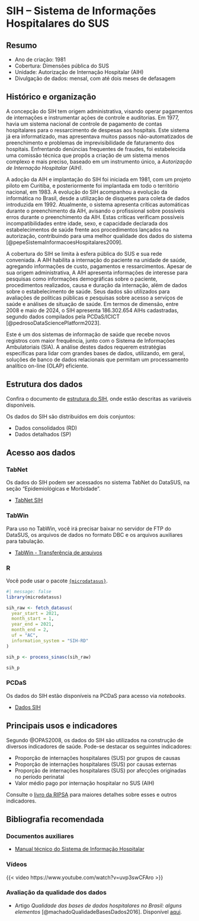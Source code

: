# SIH -- Sistema de Informações Hospitalares do SUS

## Resumo

-  Ano de criação: 1981
-  Cobertura: Dimensões pública do SUS
-  Unidade: Autorização de Internação Hospitalar (AIH)
-  Divulgação de dados: mensal, com até dois meses  de defasagem

## Histórico e organização

A concepção do SIH tem origem administrativa, visando operar pagamentos de internações e instrumentar ações de controle e auditorias. Em 1977, havia um sistema nacional de controle de pagamento de contas hospitalares para o ressarcimento de despesas aos hospitais. Este sistema já era informatizado, mas apresentava muitos passos não-automatizados de preenchimento e problemas de imprevisibilidade de faturamento dos hospitais. Enfrentando denúncias frequentes de fraudes, foi estabelecida uma comissão técnica que propôs a criação de um sistema menos complexo e mais preciso, baseado em um instrumento único, a *Autorização de Internação Hospitalar (AIH)*.

A adoção da AIH e implantação do SIH foi iniciada em 1981, com um projeto piloto em Curitiba, e posteriormente foi implantada em todo o território nacional, em 1983. A evolução do SIH acompanhou a evolução da informática no Brasil, desde a utilização de disquetes para coleta de dados introduzida em 1992. Atualmente, o sistema apresenta críticas automáticas durante o preenchimento da AIH, avisando o profissional sobre possíveis erros durante o preenchimento da AIH. Estas críticas verificam possíveis incompatibilidades entre idade, sexo, e capacidade declarada dos estabelecimentos de saúde frente aos procedimentos lançados na autorização, contribuindo para uma melhor qualidade dos dados do sistema [@pepeSistemaInformacoesHospitalares2009].

A cobertura do SIH se limita à esfera pública do SUS e sua rede conveniada. A AIH habilita a internação do paciente na unidade de saúde, agregando informações de custo, pagamentos e ressarcimentos. Apesar de sua origem administrativa, A AIH  apresenta informações de interesse para pesquisas como informações demográficas sobre o paciente, procedimentos realizados, causa e duração da internação, além de dados sobre o estabelecimento de saúde. Seus dados são utilizados para avaliações de políticas públicas e pesquisas sobre acesso a serviços de saúde e análises de situação de saúde. Em termos de dimensão, entre 2008 e maio de 2024, o SIH apresenta 186.302.654 AIHs cadastradas, segundo dados compilados pela PCDaS/ICICT [@pedrosoDataSciencePlatform2023].

Este é um dos sistemas de informação de saúde que  recebe novos registros com maior frequência, junto com o Sistema de Informações Ambulatoriais (SIA). A análise destes dados requerem estratégias específicas para lidar com grandes bases de dados, utilizando, em geral, soluções de banco de dados relacionais que permitam um processamento analítico on-line (OLAP) eficiente.

## Estrutura dos dados

Confira o documento de [estrutura do SIH](assets/sih/IT_SIHSUS_1603.pdf), onde estão descritas as variáveis disponíveis.

Os dados do SIH são distribuídos em dois conjuntos:

-  Dados consolidados (RD)
-  Dados detalhados (SP)

## Acesso aos dados

### TabNet

Os dados do SIH podem ser acessados no sistema TabNet do DataSUS, na seção "Epidemiológicas e Morbidade".

-  [TabNet SIH](https://datasus.saude.gov.br/acesso-a-informacao/morbidade-hospitalar-do-sus-sih-sus/)

### TabWin

Para uso no TabWin, você irá precisar baixar no servidor de FTP do DataSUS, os arquivos de dados no formato DBC e os arquivos auxiliares para tabulação.

-  [TabWin - Transferência de arquivos](https://datasus.saude.gov.br/transferencia-de-arquivos/)

### R

Você pode usar o pacote [`{microdatasus}`](https://rfsaldanha.github.io/microdatasus/index.html).

```r
#| message: false
library(microdatasus)

sih_raw <- fetch_datasus(
  year_start = 2021,
  month_start = 1,
  year_end = 2021,
  month_end = 2,
  uf = "AC",
  information_system = "SIH-RD"
)

sih_p <- process_sinasc(sih_raw)

sih_p
```

### PCDaS

Os dados do SIH estão disponíveis na PCDaS para acesso via *notebooks*.

-  [Dados SIH](https://pcdas.icict.fiocruz.br/conjunto-de-dados/sistema-de-informacoes-hospitalares-do-sus-sihsus/)

## Principais usos e indicadores

Segundo @OPAS2008, os dados do SIH são utilizados na construção de diversos indicadores de saúde. Pode-se destacar os seguintes indicadores:

-  Proporção de internações hospitalares (SUS) por grupos de causas
-  Proporção de internações hospitalares (SUS) por causas externas
-  Proporção de internações hospitalares (SUS) por afecções originadas no período perinatal
-  Valor médio pago por internação hospitalar no SUS (AIH)

Consulte o [livro da RIPSA](http://tabnet.datasus.gov.br/tabdata/livroidb/2ed/indicadores.pdf) para maiores detalhes sobre esses e outros indicadores.

## Bibliografia recomendada

### Documentos auxiliares

-  [Manual técnico do Sistema de Informação Hospitalar](assets/sih/07_0066_M.pdf)

### Vídeos

{{< video https://www.youtube.com/watch?v=uvp3swCFAro >}}

### Avaliação da qualidade dos dados

-  Artigo *Qualidade das bases de dados hospitalares no Brasil: alguns elementos* [@machadoQualidadeBasesDados2016]. Disponível [aqui](https://doi.org/10.1590/1980-5497201600030008).